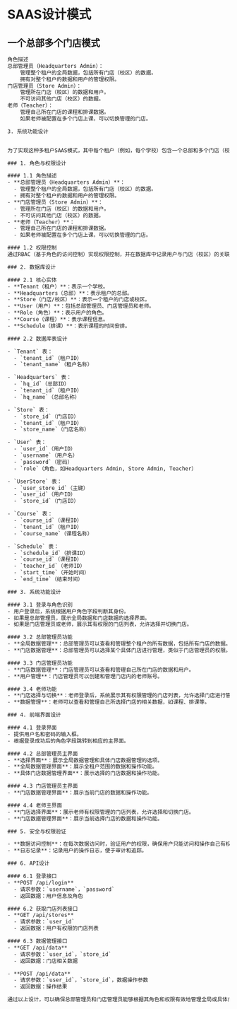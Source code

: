 # SAAS设计模式

## 一个总部多个门店模式

```txt
角色描述
总部管理员（Headquarters Admin）：
	管理整个租户的全局数据，包括所有门店（校区）的数据。
	拥有对整个租户的数据和用户的管理权限。
门店管理员（Store Admin）：
	管理所在门店（校区）的数据和用户。
	不可访问其他门店（校区）的数据。
老师（Teacher）：
	管理自己所在门店的课程和排课数据。
	如果老师被配置在多个门店上课，可以切换管理的门店。

3. 系统功能设计

```

```txt

为了实现这种多租户SAAS模式，其中每个租户（例如，每个学校）包含一个总部和多个门店（校区），我们需要对系统进行进一步的细化设计，使得总部能够控制全局数据，而每个门店可以独立运作。以下是一个详细的设计方案：

### 1. 角色与权限设计

#### 1.1 角色描述
- **总部管理员（Headquarters Admin）**：
  - 管理整个租户的全局数据，包括所有门店（校区）的数据。
  - 拥有对整个租户的数据和用户的管理权限。
- **门店管理员（Store Admin）**：
  - 管理所在门店（校区）的数据和用户。
  - 不可访问其他门店（校区）的数据。
- **老师（Teacher）**：
  - 管理自己所在门店的课程和排课数据。
  - 如果老师被配置在多个门店上课，可以切换管理的门店。

#### 1.2 权限控制
通过RBAC（基于角色的访问控制）实现权限控制，并在数据库中记录用户与门店（校区）的关联关系。

### 2. 数据库设计

#### 2.1 核心实体
- **Tenant（租户）**：表示一个学校。
- **Headquarters（总部）**：表示租户的总部。
- **Store（门店/校区）**：表示一个租户的门店或校区。
- **User（用户）**：包括总部管理员、门店管理员和老师。
- **Role（角色）**：表示用户的角色。
- **Course（课程）**：表示课程信息。
- **Schedule（排课）**：表示课程的时间安排。

#### 2.2 数据库表设计

- `Tenant` 表：
  - `tenant_id`（租户ID）
  - `tenant_name`（租户名称）

- `Headquarters` 表：
  - `hq_id`（总部ID）
  - `tenant_id`（租户ID）
  - `hq_name`（总部名称）

- `Store` 表：
  - `store_id`（门店ID）
  - `tenant_id`（租户ID）
  - `store_name`（门店名称）

- `User` 表：
  - `user_id`（用户ID）
  - `username`（用户名）
  - `password`（密码）
  - `role`（角色，如Headquarters Admin, Store Admin, Teacher）

- `UserStore` 表：
  - `user_store_id`（主键）
  - `user_id`（用户ID）
  - `store_id`（门店ID）

- `Course` 表：
  - `course_id`（课程ID）
  - `tenant_id`（租户ID）
  - `course_name`（课程名称）

- `Schedule` 表：
  - `schedule_id`（排课ID）
  - `course_id`（课程ID）
  - `teacher_id`（老师ID）
  - `start_time`（开始时间）
  - `end_time`（结束时间）

### 3. 系统功能设计

#### 3.1 登录与角色识别
- 用户登录后，系统根据用户角色字段判断其身份。
- 如果是总部管理员，展示全局数据和门店数据的选择界面。
- 如果是门店管理员或老师，展示其有权限的门店列表，允许选择并切换门店。

#### 3.2 总部管理员功能
- **全局数据管理**：总部管理员可以查看和管理整个租户的所有数据，包括所有门店的数据。
- **门店数据管理**：总部管理员可以选择某个具体门店进行管理，类似于门店管理员的权限。

#### 3.3 门店管理员功能
- **门店数据管理**：门店管理员可以查看和管理自己所在门店的数据和用户。
- **用户管理**：门店管理员可以创建和管理门店内的老师账号。

#### 3.4 老师功能
- **门店选择与切换**：老师登录后，系统展示其有权限管理的门店列表，允许选择门店进行管理。
- **数据管理**：老师可以查看和管理自己所选择门店的相关数据，如课程、排课等。

### 4. 前端界面设计

#### 4.1 登录界面
- 提供用户名和密码的输入框。
- 根据登录成功后的角色字段跳转到相应的主界面。

#### 4.2 总部管理员主界面
- **选择界面**：展示全局数据管理和具体门店数据管理的选项。
- **全局数据管理界面**：展示全租户范围的数据和操作功能。
- **具体门店数据管理界面**：展示选择的门店数据和操作功能。

#### 4.3 门店管理员主界面
- **门店数据管理界面**：展示当前门店的数据和操作功能。

#### 4.4 老师主界面
- **门店选择界面**：展示老师有权限管理的门店列表，允许选择和切换门店。
- **门店数据管理界面**：展示当前选择门店的数据和操作功能。

### 5. 安全与权限验证

- **数据访问控制**：在每次数据访问时，验证用户的权限，确保用户只能访问和操作自己有权限的门店数据。
- **日志记录**：记录用户的操作日志，便于审计和追踪。

### 6. API设计

#### 6.1 登录接口
- **POST /api/login**
  - 请求参数：`username`，`password`
  - 返回数据：用户信息及角色

#### 6.2 获取门店列表接口
- **GET /api/stores**
  - 请求参数：`user_id`
  - 返回数据：用户有权限的门店列表

#### 6.3 数据管理接口
- **GET /api/data**
  - 请求参数：`user_id`，`store_id`
  - 返回数据：门店相关数据

- **POST /api/data**
  - 请求参数：`user_id`，`store_id`，数据操作参数
  - 返回数据：操作结果

通过以上设计，可以确保总部管理员和门店管理员能够根据其角色和权限有效地管理全局或具体门店的数据，并且老师能够灵活地在不同门店之间进行切换和操作。
```